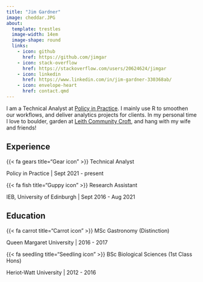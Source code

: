 ```yaml
---
title: "Jim Gardner"
image: cheddar.JPG
about: 
  template: trestles
  image-width: 14em
  image-shape: round
  links: 
    - icon: github
      href: https://github.com/jimgar
    - icon: stack-overflow
      href: https://stackoverflow.com/users/20624624/jimgar
    - icon: linkedin
      href: https://www.linkedin.com/in/jim-gardner-330368ab/
    - icon: envelope-heart
      href: contact.qmd
---
```


I am a Technical Analyst at [Policy in Practice](https://policyinpractice.co.uk/). I mainly use R to smoothen our workflows, and deliver analytics projects for clients. In my personal time I love to boulder, garden at [Leith Community Croft](https://www.earth-in-common.org/), and hang with my wife and friends!

## Experience

{{< fa gears title="Gear icon" >}} Technical Analyst

Policy in Practice \| Sept 2021 - present

{{< fa fish title="Guppy icon" >}} Research Assistant

IEB, University of Edinburgh \| Sept 2016 - Aug 2021

## Education

{{< fa carrot title="Carrot icon" >}} MSc Gastronomy (Distinction)

Queen Margaret University \| 2016 - 2017

{{< fa seedling title="Seedling icon" >}} BSc Biological Sciences (1st Class Hons)

Heriot-Watt University \| 2012 - 2016
